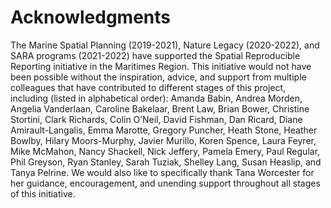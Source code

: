 # Acknowledgments

The Marine Spatial Planning (2019-2021), Nature Legacy (2020-2022), and SARA programs (2021-2022) have supported the Spatial Reproducible Reporting initiative in the Maritimes Region. This initiative would not have been possible without the inspiration, advice, and support from multiple colleagues that have contributed to different stages of this project, including  (listed in alphabetical order): Amanda Babin, Andrea Morden, Angelia Vanderlaan, Caroline Bakelaar, Brent Law, Brian Bower, Christine Stortini, Clark Richards, Colin O’Neil, David Fishman, Dan Ricard, Diane Amirault-Langalis, Emma Marotte, Gregory Puncher, Heath Stone, Heather Bowlby, Hilary Moors-Murphy, Javier Murillo, Koren Spence, Laura Feyrer, Mike McMahon, Nancy Shackell, Nick Jeffery, Pamela Emery, Paul Regular, Phil Greyson, Ryan Stanley, Sarah Tuziak, Shelley Lang, Susan Heaslip, and Tanya Pelrine. We would also like to specifically thank Tana Worcester for her guidance, encouragement, and unending support throughout all stages of this initiative.